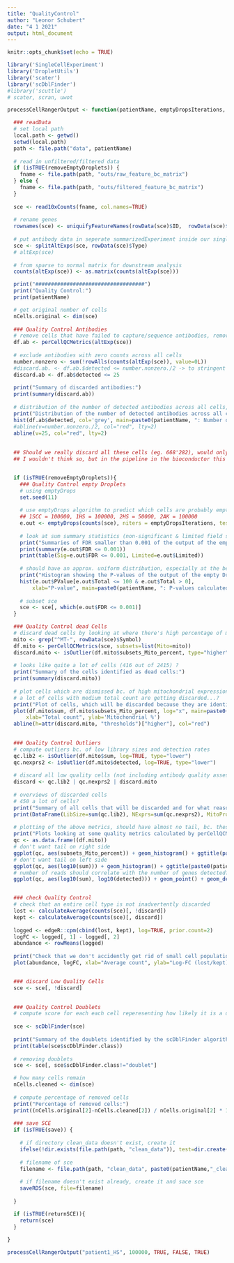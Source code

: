 ```yaml
---
title: "QualityControl"
author: "Leonor Schubert"
date: "4 1 2021"
output: html_document
---
```


```r
knitr::opts_chunk$set(echo = TRUE)
```


```r
library('SingleCellExperiment')
library('DropletUtils')
library('scater')
library('scDblFinder')
#library('scuttle')
# scater, scran, uwot

```


```r
processCellRangerOutput <- function(patientName, emptyDropsIterations, save, returnSCE, removeEmptyDroplets) {

  ### readData
  # set local path
  local.path <- getwd()
  setwd(local.path)
  path <- file.path("data", patientName)
  
  # read in unfiltered/filtered data
  if (isTRUE(removeEmptyDroplets)) {
    fname <- file.path(path, "outs/raw_feature_bc_matrix")
  } else {
    fname <- file.path(path, "outs/filtered_feature_bc_matrix")
  }
  
  sce <- read10xCounts(fname, col.names=TRUE)
  
  # rename genes
  rownames(sce) <- uniquifyFeatureNames(rowData(sce)$ID,  rowData(sce)$Symbol)
  
  # put antibody data in seperate summarizedExperiment inside our singleCellExperiment
  sce <- splitAltExps(sce, rowData(sce)$Type)
  # altExp(sce)
  
  # from sparse to normal matrix for downstream analysis
  counts(altExp(sce)) <- as.matrix(counts(altExp(sce)))

  print("###################################")
  print("Quality Control:")
  print(patientName)

  # get original number of cells
  nCells.original <- dim(sce)
  
  ### Quality Control Antibodies
  # remove cells that have failed to capture/sequence antibodies, remove cells that have unusually low numbers antibodies (less than or equal to half of the total number of tags)
  df.ab <- perCellQCMetrics(altExp(sce))
  
  # exclude antibodies with zero counts across all cells
  number.nonzero <- sum(!rowAlls(counts(altExp(sce)), value=0L))
  #discard.ab. <- df.ab.$detected <= number.nonzero./2 -> to stringent use 25 as a threshold
  discard.ab <- df.ab$detected <= 25
  
  print("Summary of discarded antibodies:")
  print(summary(discard.ab))
  
  # distribution of the number of detected antibodies across all cells, redline=threshold, below cells are discarded (looks like almost all?)
  print("Distribution of the number of detected antibodies across all cells (red line = threshold, below which cells would be discarded):")
  hist(df.ab$detected, col='grey', main=paste0(patientName, ": Number of detected antibodies across all cells"), xlab="Number of detected Antibody-tags")
  #abline(v=number.nonzero./2, col="red", lty=2)
  abline(v=25, col="red", lty=2)
  
  
  ## Should we really discard all these cells (eg. 668'282), would only keep eg. 68'998?
  ## I wouldn't think so, but in the pipeline in the bioconductor this is what would be done...


  if (isTRUE(removeEmptyDroplets)){
    ### Quality Control empty Droplets
    # using emptyDrops
    set.seed(11)
    
    # use emptyDrops algorithm to predict which cells are probably empty
    ## 1SCC = 100000, 1HS = 100000, 2HS = 50000, 2AK = 100000
    e.out <- emptyDrops(counts(sce), niters = emptyDropsIterations, test.ambient=TRUE)
    
    # look at sum summary statistics (non-significant & limited field should be 0, otherwise ran emptyDrops again with higher niters)
    print("Summaries of FDR smaller than 0.001 of the output of the empty Droplets algorithm:")
    print(summary(e.out$FDR <= 0.001))
    print(table(Sig=e.out$FDR <= 0.001, Limited=e.out$Limited))
    
    # should have an approx. uniform distribution, especially at the beginning (if high peaks there, decrease lower in emptyDrops)
    print("Histogram showing the P-values of the output of the empty Droplets algorithm: ")
    hist(e.out$PValue[e.out$Total <= 100 & e.out$Total > 0],
        xlab="P-value", main=paste0(patientName, ": P-values calculated by emptyDroplets"), col="grey80")
    
    # subset sce
    sce <- sce[, which(e.out$FDR <= 0.001)]
  }  

  ### Quality Control dead Cells
  # discard dead cells by looking at where there's high percentage of mitochondrial RNA
  mito <- grep("^MT-", rowData(sce)$Symbol)
  df.mito <- perCellQCMetrics(sce, subsets=list(Mito=mito))
  discard.mito <- isOutlier(df.mito$subsets_Mito_percent, type="higher")
  
  # looks like quite a lot of cells (416 out of 2415) ?
  print("Summary of the cells identified as dead cells:")
  print(summary(discard.mito))
  
  # plot cells which are dismissed bc. of high mitochondrial expression, don't want to dismiss any in the upper right corner, which are high quality cells
  # a lot of cells with medium total count are getting discarded...?
  print("Plot of cells, which will be discarded because they are identified as dead cells:")
  plot(df.mito$sum, df.mito$subsets_Mito_percent, log="x", main=paste0(patientName, ": Percentage of Mitochondrial expression"),
      xlab="Total count", ylab='Mitochondrial %') 
  abline(h=attr(discard.mito, "thresholds")["higher"], col="red")
  

  ### Quality Control Outliers
  # compute outliers bc. of low library sizes and detection rates
  qc.lib2 <- isOutlier(df.mito$sum, log=TRUE, type="lower")
  qc.nexprs2 <- isOutlier(df.mito$detected, log=TRUE, type="lower")
  
  # discard all low quality cells (not including antibody quality assesment since otherwise almost all cells would be discarded)
  discard <- qc.lib2 | qc.nexprs2 | discard.mito
  
  # overviews of discarded cells
  # 450 a lot of cells?
  print("Summary of all cells that will be discarded and for what reasons:")
  print(DataFrame(LibSize=sum(qc.lib2), NExprs=sum(qc.nexprs2), MitoProp=sum(discard.mito), Total=sum(discard)))
  
  # plotting of the above metrics, should have almost no tail, bc. these are the outliers we want to get rid of
  print("Plots looking at some quality metrics calculated by perCellQCMetrics:")
  qc <- as.data.frame((df.mito))
  # don't want tail on right side
  ggplot(qc, aes(subsets_Mito_percent)) + geom_histogram() + ggtitle(paste0(patientName, ": Percentage of Mitochondrial gene expression")) 
  # don't want tail on left side
  ggplot(qc, aes(log10(sum))) + geom_histogram() + ggtitle(paste0(patientName, ": Log10 sum of counts")) 
  # number of reads should correlate with the number of genes detected??
  ggplot(qc, aes(log10(sum), log10(detected))) + geom_point() + geom_density2d() + ggtitle(paste0(patientName, ": Log10 sum of counts vs. log10 detected genes")) 


  ### check Quality Control
  # check that an entire cell type is not inadvertently discarded
  lost <- calculateAverage(counts(sce)[, !discard])
  kept <- calculateAverage(counts(sce)[, discard])
  
  logged <- edgeR::cpm(cbind(lost, kept), log=TRUE, prior.count=2)
  logFC <- logged[, 1] - logged[, 2]
  abundance <- rowMeans(logged)
  
  print("Check that we don't accidently get rid of small cell populations because of our cleaning of the data:")
  plot(abundance, logFC, xlab="Average count", ylab="Log-FC (lost/kept)", pch=16, main=paste0(patientName, ": Check Quality Control"))


  ### discard Low Quality Cells
  sce <- sce[, !discard]

  
  ### Quality Control Doublets
  # compute score for each each cell reperesenting how likely it is a doublet
  
  sce <- scDblFinder(sce)
  
  print("Summary of the doublets identified by the scDblFinder algorithm:")
  print(table(sce$scDblFinder.class))
  
  # removing doublets
  sce <- sce[, sce$scDblFinder.class!="doublet"]

  # how many cells remain
  nCells.cleaned <- dim(sce)
    
  # compute percentage of removed cells
  print("Percentage of removed cells:")
  print((nCells.original[2]-nCells.cleaned[2]) / nCells.original[2] * 100)
  
  ### save SCE
  if (isTRUE(save)) {
    
    # if directory clean_data doesn't exist, create it
    ifelse(!dir.exists(file.path(path, "clean_data")), test=dir.create(file.path(path, "clean_data")), FALSE)
    
    # filename of sce 
    filename <- file.path(path, "clean_data", paste0(patientName,"_cleanData_sceRDS"))
    
    # if filename doesn't exist already, create it and sace sce
    saveRDS(sce, file=filename)
    
  }

  if (isTRUE(returnSCE)){
    return(sce)
  }
  
}
```

```r
processCellRangerOutput("patient1_HS", 100000, TRUE, FALSE, TRUE)

```
